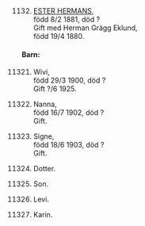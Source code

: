 \newpage
\renewcommand\partcontent{HERMANS 1890-?}

\hypertarget{h1132}{}

\

1132. [ESTER HERMANS](#h113),  
född 8/2 1881, död ?  
Gift med Herman Grägg Eklund,  
född 19/4 1880.

#### Barn:

11321. Wivi,  
 född 29/3 1900, död ?  
 Gift ?/6 1925.

11322. Nanna,  
 född 16/7 1902, död ?  
 Gift.

11323. Signe,  
 född 18/6 1903, död ?  
 Gift.

11324. Dotter.

11325. Son.

11326. Levi.

11327. Karin.
